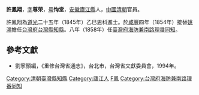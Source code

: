 '''許鳳翔'''，[[表字|字]]'''尊荣'''，[[号|号]]'''恂堂'''，[[安徽|安徽]][[廬江縣|廬江縣]]人，[[中國|中國]][[清朝|清朝]]官員。

許鳳翔為[[道光|道光]]二十五年（1845年）乙巳恩科進士。於[[咸豐_(年號)|咸豐]]四年（1854年）接替[[姚鴻|姚鴻]]擔任[[台灣府|台灣府]][[台灣縣|台灣縣]][[知縣|知縣]]。八年（1858年）任[[臺灣府海防兼南路理番同知|臺灣府海防兼南路理番同知]]。

==參考文獻==
*劉寧顏編，《重修台灣省通志》，台北市，台灣省文獻委員會，1994年。

{{start box}}
{{s-off}}
{{s-before|[[姚鴻|姚鴻]]}}
{{s-title|[[臺灣府|臺灣府]][[臺灣縣|臺灣縣]][[知縣|知縣]] |1854年上任}}
{{s-after|[[姚鴻|姚鴻]]}}
{{end box}}
{{道光二十五年乙巳恩科殿試金榜}}
{{DEFAULTSORT:Xu許}}
[[Category:清朝臺灣縣知縣|Category:清朝臺灣縣知縣]]
[[Category:廬江人|Category:廬江人]]
[[Category:許姓|F鳳]]
[[Category:台灣府海防兼南路理番同知|Category:台灣府海防兼南路理番同知]]